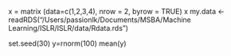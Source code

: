 x = matrix (data=c(1,2,3,4), nrow = 2, byrow = TRUE)
x
my.data <- readRDS("/Users/passionlk/Documents/MSBA/Machine Learning/ISLR/ISLR/data/Rdata.rds")

set.seed(30)
y=rnorm(100)
mean(y)

